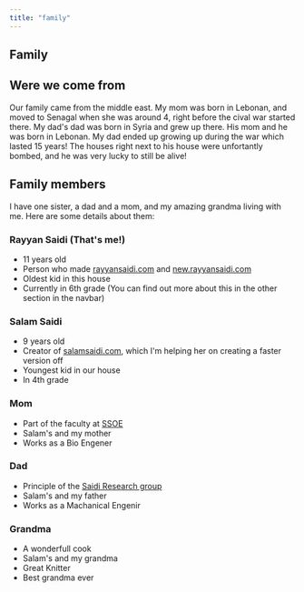 ```yaml
---
title: "family"
---
```


<Nav act={2} />

# Family
## Were we come from
Our family came from the middle east. My mom was born in Lebonan, and moved to Senagal when she was around 4, right before the cival war started there. My dad's dad was born in Syria and grew up there. His mom and he was born in Lebonan. My dad ended up growing up during the war which lasted 15 years! The houses right next to his house were unfortantly bombed, and he was very lucky to still be alive!

## Family members
I have one sister, a dad and a mom, and my amazing grandma living with me. Here are some details about them:

### Rayyan Saidi (That's me!)
- 11 years old
- Person who made [rayyansaidi.com](https://rayyansaidi.com/) and [new.rayyansaidi.com](https://new.rayyansaidi.com/)
- Oldest kid in this house
- Currently in 6th grade (You can find out more about this in the other section in the navbar)

### Salam Saidi
- 9 years old
- Creator of [salamsaidi.com](https://salamsaidi.com/), which I'm helping her on creating a faster version off
- Youngest kid in our house
- In 4th grade

### Mom
- Part of the faculty at [SSOE](https://www.engineering.pitt.edu/Sub-Sites/Labs/HMBL/Content/About-Us/)
- Salam's and my mother
- Works as a Bio Engener

### Dad
- Principle of the [Saidi Research group](http://saidigroup.pitt.edu/)
- Salam's and my father
- Works as a Machanical Engenir

### Grandma
- A wonderfull cook
- Salam's and my grandma
- Great Knitter
- Best grandma ever

